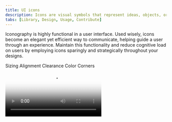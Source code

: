 ```yaml
---
title: UI icons
description: Icons are visual symbols that represent ideas, objects, or actions. They draw from details in the Plex typeface, and communicate information at a glance.
tabs: [Library, Design, Usage, Contribute]
---
```


<PageDescription>

Iconography is highly functional in a user interface. Used wisely, icons become an elegant yet efficient way to communicate, helping guide a user through an experience. Maintain this functionality and reduce cognitive load on users by employing icons sparingly and strategically throughout your designs.
</PageDescription>

<AnchorLinks>
  <AnchorLink>Sizing</AnchorLink>
  <AnchorLink>Alignment</AnchorLink>
  <AnchorLink>Clearance</AnchorLink>
  <AnchorLink>Color</AnchorLink>
  <AnchorLink>Corners</AnchorLink>
</AnchorLinks>

<Video src="/videos/icon-usage.mp4" poster="/images/icon-usage-poster.jpg" />

## Sizing

Icons have been designed to work best in four sizes: 16px, 20px, 24px, and 32px. Please use icons at their original size produced which are also provided in SVG and Adobe Illustrator files.

<ArtDirection>

![sizing example](../images/sizing-example-comp-mobile.svg)
![sizing example](../images/sizing-example-comp.svg)

</ArtDirection>

| Icon size                                     | Stroke width | Padding | Live area | Corner radius | Type sizes |
| --------------------------------------------- | ------------ | ------- | --------- | ------------- | ---------- |
| 32px                                          | 2px          | 2px     | 28px      | 2px           | —          |
| 24px                                          | 1.5px        | 1.5px   | 21px      | 1.5px         | —          |
| <span class="footnote__highlight">20px</span> | 1.25px       | 1.25px  | 17.5px    | 1.25px        | 16pt       |
| <span class="footnote__highlight">16px</span> | 1px          | 1px     | 14px      | 1px           | 14pt       |

<Caption>
  <span class="footnote__highlight" />
  <span class="footnote">
    16px and 20px icons are optimized to feel balanced when paired with 14pt and
    16pt IBM Plex. Use 24px and 32px when larger icons are needed.
  </span>
</Caption>
<ArtDirection>

![](../images/sizing-alignment-example-comp-mobile.svg)
![](../images/sizing-alignment-example-comp.svg)

</ArtDirection>

<DoDontRow>
<DoDont caption="Do use the correct icon size with IBM Plex.">

![correct icon sizing](../images/sizing-correct-size-do.svg)

</DoDont>
<DoDont type="dont" caption="Don’t alter icon sizes.">

![incorrect icon sizing](../images/sizing-correct-size-dont.svg)

</DoDont>
</DoDontRow>

<DoDontRow>
<DoDont caption="Do center-align icons when they’re next to text.">

![correct sizing alignment](../images/sizing-alignment-do.svg)

</DoDont>
<DoDont type="dont" caption="Don’t baseline-align icons to the text.">

![incorrect sizing alignment](../images/sizing-alignment-dont.svg)

</DoDont>
</DoDontRow>

## Alignment

Icons are optically aligned to the center of the icon grid within the boundary box. Centering ensures all icons will be aligned correctly when exported and used side by side in a line or a row.

![alignment example](../images/alignment-example-comp.svg)

Visually center an icon where the visual weight is heaviest. In some situations, mechanically centering doesn’t work.

<ArtDirection>

![](../images/alignment-example-comp-visual-center-mobile.svg)
![](../images/alignment-example-visual-center-comp.svg)

</ArtDirection>

## Clearance

When designing icons for touch surfaces, all targets need to be 44px or greater. The icon can be smaller than 44px if padding is added to the touch target with CSS to meet the 44px minimum.

<ArtDirection>

![clearance exmaple](../images/clearance-example-comp-mobile.svg)
![clearance exmaple](../images/clearance-example-comp.svg)

</ArtDirection>

<DoDontRow>
<DoDont caption="Do follow the clearance rule to allow for legibility and touch.">

![clearance rule](../images/clearance-do.svg)

</DoDont>
<DoDont type="dont" caption="Don’t collapse the icon clearance area.">

![incorrect clearance](../images/clearance-dont.svg)

</DoDont>
</DoDontRow>

## Color

Icons are always a solid, monochromatic color and need to pass the same color contrast ratio as typography (4.5:1). The color of the icon should reflect the importance of the icon’s action which should always be to help guide a user. For more information on color, see Color in UI.

<DoDontRow>
<DoDont caption="Do match your icon color with your text color when pairing them.">

![color match](../images/color-match-do.svg)

</DoDont>
<DoDont type="dont" caption="Don’t use different colors for text and icons.">

![incorrect color match](../images/color-match-dont.svg)

</DoDont>
</DoDontRow>

<DoDontRow>
<DoDont caption="Do make icons monotone.">

![color icon](../images/colored-icon-do.svg)

</DoDont>
<DoDont type="dont" caption="Don’t use more than one color within an icon.">

![incorrect color icon](../images/colored-icon-dont.svg)

</DoDont>
</DoDontRow>

